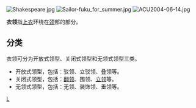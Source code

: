 {{expand|time=2014-07-10T22:51:28+00:00}}
{{unreferenced|time=2014-07-10T22:51:28+00:00}}
[[Image:Shakespeare.jpg|right]]
[[File:Sailor-fuku_for_summer.jpg|right]]
[[File:ACU2004-06-14.jpg|right]]

{{otheruses|COLLAR}}
'''衣领'''指[[上衣|上衣]]环绕在[[颈|颈]]部的部分。

== 分类 ==
衣领可分为开放式领型、关闭式领型和无领式领型三类。

*开放式领型，包括：驳领、立驳领、叠领等。
*关闭式领型，包括：[[翻领|翻领]]、围领、[[立领|立领]]等。
*无领式领型，包括：无领、装饰领、垂领等。
{{Clothes-stub}}
[[Category:領口|L]]